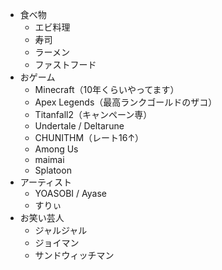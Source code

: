 - 食べ物
    - エビ料理	
    - 寿司	
    - ラーメン	
    - ファストフード	
- おゲーム
    - Minecraft（10年くらいやってます）	
    - Apex Legends（最高ランクゴールドのザコ）	
    - Titanfall2（キャンペーン専）	
    - Undertale / Deltarune	
    - CHUNITHM（レート16↑）	
    - Among Us	
    - maimai	
    - Splatoon	
- アーティスト
    - YOASOBI / Ayase	
    - すりぃ	
- お笑い芸人
    - ジャルジャル	
    - ジョイマン	
    - サンドウィッチマン	
	